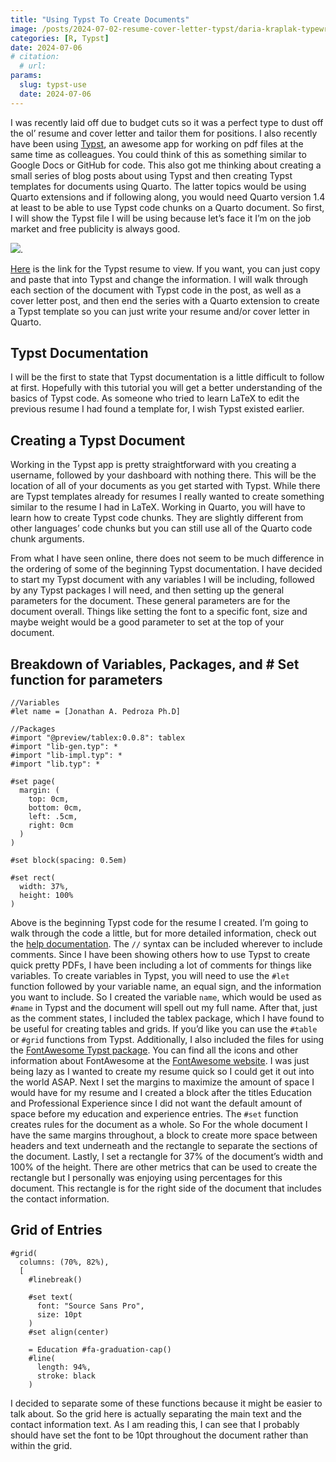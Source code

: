 ```yaml
---
title: "Using Typst To Create Documents" 
image: /posts/2024-07-02-resume-cover-letter-typst/daria-kraplak-typewriter.jpg
categories: [R, Typst]
date: 2024-07-06
# citation:
  # url: 
params:
  slug: typst-use
  date: 2024-07-06
---
```


I was recently laid off due to budget cuts so it was a perfect type to dust off the ol' resume and cover letter and tailor them for positions. I also recently have been using [Typst](https://typst.app/), an awesome app for working on pdf files at the same time as colleagues. You could think of this as something similar to Google Docs or GitHub for code. This also got me thinking about creating a small series of blog posts about using Typst and then creating Typst templates for documents using Quarto. The latter topics would be using Quarto extensions and if following along, you would need Quarto version 1.4 at least to be able to use Typst code chunks on a Quarto document. So first, I will show the Typst file I will be using because let's face it I'm on the job market and free publicity is always good.

![](https://i.giphy.com/media/v1.Y2lkPTc5MGI3NjExODdza3RxajVkamQ4OHBod3JoMzVkZ2w0MXd2ZTE3Nmo5dTgybGw5dSZlcD12MV9pbnRlcm5hbF9naWZfYnlfaWQmY3Q9Zw/l4EoS4FShnTLbptOE/giphy.gif). 
 
 [Here](https://typst.app/project/r_x7QzRyUJvW-82WNRrQ3G) is the link for the Typst resume to view. If you want, you can just copy and paste that into Typst and change the information. I will walk through each section of the document with Typst code in the post, as well as a cover letter post, and then end the series with a Quarto extension to create a Typst template so you can just write your resume and/or cover letter in Quarto. 

## Typst Documentation

I will be the first to state that Typst documentation is a little difficult to follow at first. Hopefully with this tutorial you will get a better understanding of the basics of Typst code. As someone who tried to learn LaTeX to edit the previous resume I had found a template for, I wish Typst existed earlier.

## Creating a Typst Document

Working in the Typst app is pretty straightforward with you creating a username, followed by your dashboard with nothing there. This will be the location of all of your documents as you get started with Typst. While there are Typst templates already for resumes I really wanted to create something similar to the resume I had in LaTeX. Working in Quarto, you will have to learn how to create Typst code chunks. They are slightly different from other languages' code chunks but you can still use all of the Quarto code chunk arguments.

From what I have seen online, there does not seem to be much difference in the ordering of some of the beginning Typst documentation. I have decided to start my Typst document with any variables I will be including, followed by any Typst packages I will need, and then setting up the general parameters for the document. These general parameters are for the document overall. Things like setting the font to a specific font, size and maybe weight would be a good parameter to set at the top of your document. 

## Breakdown of Variables, Packages, and \# Set function for parameters

::: {.cell-output-stdout}
```
//Variables
#let name = [Jonathan A. Pedroza Ph.D]

//Packages
#import "@preview/tablex:0.0.8": tablex
#import "lib-gen.typ": *
#import "lib-impl.typ": *
#import "lib.typ": *

#set page(
  margin: (
    top: 0cm,
    bottom: 0cm,
    left: .5cm,
    right: 0cm
  )
)

#set block(spacing: 0.5em)

#set rect(
  width: 37%,
  height: 100%
)
```
:::

Above is the beginning Typst code for the resume I created. I'm going to walk through the code a little, but for more detailed information, check out the [help documentation](https://typst.app/docs/). The `//` syntax can be included wherever to include comments. Since I have been showing others how to use Typst to create quick pretty PDFs, I have been including a lot of comments for things like variables. To create variables in Typst, you will need to use the `#let` function followed by your variable name, an equal sign, and the information you want to include. So I created the variable `name`, which would be used as `#name` in Typst and the document will spell out my full name. After that, just as the comment states, I included the tablex package, which I have found to be useful for creating tables and grids. If you'd like you can use the `#table` or `#grid` functions from Typst. Additionally, I also included the files for using the [FontAwesome Typst package](https://typst.app/universe/package/fontawesome/). You can find all the icons and other information about FontAwesome at the [FontAwesome website](https://fontawesome.com/). I was just being lazy as I wanted to create my resume quick so I could get it out into the world ASAP. Next I set the margins to maximize the amount of space I would have for my resume and I created a block after the titles Education and Professional Experience since I did not want the default amount of space before my education and experience entries. The `#set` function creates rules for the document as a whole. So For the whole document I have the same margins throughout, a block to create more space between headers and text underneath and the rectangle to separate the sections of the document. Lastly, I set a rectangle for 37% of the document's width and 100% of the height. There are other metrics that can be used to create the rectangle but I personally was enjoying using percentages for this document. This rectangle is for the right side of the document that includes the contact information.

## Grid of Entries

::: {.cell-output-stdout}
```
#grid(
  columns: (70%, 82%),
  [
    #linebreak()

    #set text(
      font: "Source Sans Pro",
      size: 10pt
    )
    #set align(center)
    
    = Education #fa-graduation-cap()
    #line(
      length: 94%,
      stroke: black
    )
```
:::

I decided to separate some of these functions because it might be easier to talk about. So the grid here is actually separating the main text and the contact information text. As I am reading this, I can see that I probably should have set the font to be 10pt throughout the document rather than within the grid.




